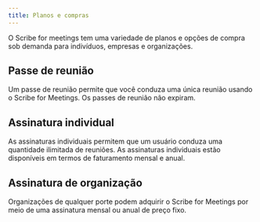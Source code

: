 ```yaml
---
title: Planos e compras
---
```


O Scribe for meetings tem uma variedade de planos e opções de compra sob demanda para indivíduos, empresas e organizações.

## Passe de reunião

Um passe de reunião permite que você conduza uma única reunião usando o Scribe for Meetings. Os passes de reunião não expiram.

## Assinatura individual

As assinaturas individuais permitem que um usuário conduza uma quantidade ilimitada de reuniões. As assinaturas individuais estão disponíveis em termos de faturamento mensal e anual.

## Assinatura de organização

Organizações de qualquer porte podem adquirir o Scribe for Meetings por meio de uma assinatura mensal ou anual de preço fixo.